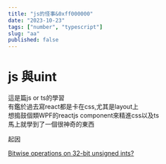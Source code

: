 ```yaml
---
title: "js的怪事&0xff000000"
date: "2023-10-23"
tags: ["number", "typescript"]
slug: "aa"
published: false
---
```

# js 與uint
這是篇js or ts的學習  
有鑑於過去寫react都是卡在css,尤其是layout上  
想搗鼓個類WPF的reactjs component來精進css以及ts  
馬上就學到了一個很神奇的東西

起因



[Bitwise operations on 32-bit unsigned ints?](https://stackoverflow.com/questions/6798111/bitwise-operations-on-32-bit-unsigned-ints)